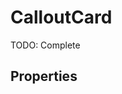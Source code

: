 


<Meta title="Components/CalloutCard" component={CalloutCard} />

# CalloutCard

TODO: Complete

<Preview>
  <Story name="default" parameters={{ decorators: [withKnobs, withA11y] }}>
    <CalloutCard
      id="myId"
      appearance={select(
        "appearance",
        ["primary", "secondary", "danger", "warning", "success"],
        "primary",
      )}
      icon={BoxUnpackedIcon}
      title={text("title", "title")}
      subtitle={text("subtitle", "subtitle")}
      onClick={action("onClick")}
    />
  </Story>
</Preview>

## Properties

<Props of={CalloutCard} />
